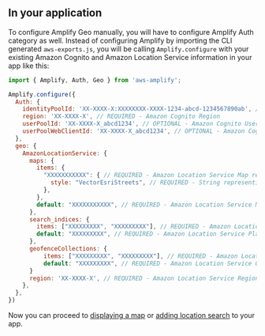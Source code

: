 ## In your application

To configure Amplify Geo manually, you will have to configure Amplify Auth category as well. Instead of configuring Amplify by importing the CLI generated `aws-exports.js`, you will be calling `Amplify.configure` with your existing Amazon Cognito and Amazon Location Service information in your app like this:

```js
import { Amplify, Auth, Geo } from 'aws-amplify';

Amplify.configure({
  Auth: {
    identityPoolId: 'XX-XXXX-X:XXXXXXXX-XXXX-1234-abcd-1234567890ab', // REQUIRED - Amazon Cognito Identity Pool ID
    region: 'XX-XXXX-X', // REQUIRED - Amazon Cognito Region
    userPoolId: 'XX-XXXX-X_abcd1234', // OPTIONAL - Amazon Cognito User Pool ID for authenticated user access
    userPoolWebClientId: 'XX-XXXX-X_abcd1234', // OPTIONAL - Amazon Cognito Web Client ID for authenticated user access
  },
  geo: {
    AmazonLocationService: {
      maps: {
        items: {
          "XXXXXXXXXXX": { // REQUIRED - Amazon Location Service Map resource name
            style: "VectorEsriStreets", // REQUIRED - String representing the style of map resource
          },
        },
        default: "XXXXXXXXXXX", // REQUIRED - Amazon Location Service Map resource name to set as default
      },
      search_indices: {
        items: ["XXXXXXXXX", "XXXXXXXXX"], // REQUIRED - Amazon Location Service Place Index name
        default: "XXXXXXXXX", // REQUIRED - Amazon Location Service Place Index name to set as default
      },
      geofenceCollections: {
          items: ["XXXXXXXXX", "XXXXXXXXX"], // REQUIRED - Amazon Location Service Geofence Collection name
          default: "XXXXXXXXX", // REQUIRED - Amazon Location Service Geofence Collection name to set as default
      }
      region: 'XX-XXXX-X', // REQUIRED - Amazon Location Service Region
    },
  },
})
```

Now you can proceed to [displaying a map](/gen1/[platform]/prev/build-a-backend/more-features/geo/maps/) or [adding location search](/gen1/[platform]/prev/build-a-backend/more-features/geo/location-search/) to your app.
